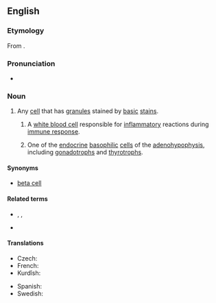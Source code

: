 ==English==
{{wikipedia}}

===Etymology===
From {{affix|en|baso-|-phil}}.

===Pronunciation===
* {{IPA|/ˈbeɪsəfɪl/|lang=en}}

===Noun===
{{en-noun}}

# {{lb|en|cytology}} Any [[cell]] that has [[granule]]s stained by [[basic]] [[stain]]s.
## {{lb|en|cytology|immunology}} A [[white blood cell]] responsible for [[inflammatory]] reactions during [[immune response]].
## One of the [[endocrine]] [[basophilic]] [[cell]]s of the [[adenohypophysis]], including [[gonadotroph]]s and [[thyrotroph]]s.

====Synonyms====
* {{sense|endocrine acidophilic cell of the adenohypophysis}} [[beta cell]]

====Related terms====
* {{l|en|basophile}}, {{l|en|basophilia}}, {{l|en|basophilic}}
* {{l|en|granulocyte}}

====Translations====
{{trans-top|cell}}
* Czech: {{t|cs|bazofil|m}}
* French: {{t+|fr|basophile|m}}
* Kurdîsh: {{t+|ku|bazofîl|f}}
{{trans-mid}}
* Spanish: {{t+|es|basófilo|m}}
* Swedish: {{t+|sv|basofil|c}}
{{trans-bottom}}